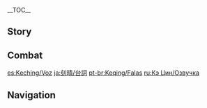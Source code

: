 {{CharacterTabs}}
{{LanguageTabs}}

__TOC__
==Story==
{{VO/Story
|character           = {{ROOTPAGENAME}}

|vo_01_01_title      = Hello
|vo_01_01_file       = VO_{language}{character} Hello.ogg
|vo_01_01_tx         = I am Keqing, Yuheng of the [[Liyue Qixing]]. We live in an era of change, as the old order that has existed for a thousand years is about to be rewritten. Join me. Let us bear witness to this historical moment together.

|vo_02_01_title      = Chat: Delays
|vo_02_01_file       = VO_{language}{character} Chat - Delays.ogg
|vo_02_01_tx         = Come on. Enough procrastinating. Let's go.
|vo_02_02_title      = Chat: Relax
|vo_02_02_file       = VO_{language}{character} Chat - Relax.ogg
|vo_02_02_tx         = I'm all for work-life balance, but I think this is pushing it.
|vo_02_03_title      = Chat: Opportunity
|vo_02_03_file       = VO_{language}{character} Chat - Opportunity.ogg
|vo_02_03_tx         = In adventuring, as in business, you always have to seize the opportunity while it's there.

<!-- Weather -->
|vo_03_01_title      = When It Rains
|vo_03_01_file       = VO_{language}{character} When It Rains.ogg
|vo_03_01_tx         = Quite a downpour... Nothing will get done until it clears. Let this be a lesson to those who yesterday said, "I'll do it tomorrow."
|vo_03_02_title      = When Thunder Strikes
|vo_03_02_file       = VO_{language}{character} When Thunder Strikes.ogg
|vo_03_02_tx         = Thunder and lightning can be quite frightening, but don't worry &mdash; [[Liyue]]'s storm and fire defenses are second to none.
|vo_03_03_title      = When It Snows
|vo_03_03_file       = VO_{language}{character} When It Snows.ogg
|vo_03_03_tx         = Don't worry, snowfall on this scale is no impediment. We can keep moving.
|vo_03_04_title      = When the Sun Is Out
|vo_03_04_file       = VO_{language}{character} When the Sun Is Out.ogg
|vo_03_04_tx         = Ah, the sun is out, our work's done for the day... Shall we take a stroll?

|vo_04_01_title      = Good Morning
|vo_04_01_file       = VO_{language}{character} Good Morning.ogg
|vo_04_01_tx         = Morning. Time to set the tone for the rest of the day, so if you're still feeling sleepy, shake it off!
|vo_04_02_title      = Good Afternoon
|vo_04_02_file       = VO_{language}{character} Good Afternoon.ogg
|vo_04_02_tx         = I'm not in the habit of napping at noon, but don't let that stop you if you're feeling tired. I'll give you a wake up call in, say, three minutes' time.
|vo_04_03_title      = Good Evening
|vo_04_03_file       = VO_{language}{character} Good Evening.ogg
|vo_04_03_tx         = The lights are coming on now that the night is setting in. Another delightful day draws to a close.
|vo_04_04_title      = Good Night
|vo_04_04_file       = VO_{language}{character} Good Night.ogg
|vo_04_04_tx         = Sleep well... me? Uh... I still have a handful of things on my to-do list, but I'll call it a night once they are done.

|vo_05_01_title      = About {name}: Idealism
|vo_05_01_file       = VO_{language}{character} About {character} - Idealism.ogg
|vo_05_01_tx         = If you feel strongly about something, you should speak up and take action. That's the philosophy I live by.

|vo_05_02_title      = About {name}: Work
|vo_05_02_file       = VO_{language}{character} About {character} - Work.ogg
|vo_05_02_tx         = My role is to manage real estate and construction in [[Liyue]]. Sure, Liyue is a vast place with abundant resources &mdash; but without proper planning, and if too much focus is placed on short-term profit, a great many things can go wrong.

|vo_05_03_title      = About {name}: Skepticism
|vo_05_03_file       = VO_{language}{character} About {character} - Skepticism.ogg
|vo_05_03_tx         = What do you think has kept Liyue going over the last millennium? [[Rex Lapis]]? ...I disagree. We mortals have to fight for survival whatever happens, he just feels the need to come down here and poke his nose into everything that's going on for some reason... Hmph, people don't like to think about this, but should we really be trusting him to be an expert in everything?
|vo_05_03_mention    = Morax

|vo_05_04_title      = About {name}: Self-Reflection
|vo_05_04_quest      = A New Star Approaches
|vo_05_04_file       = VO_{language}{character} About {character} - Self-Reflection.ogg
|vo_05_04_tx         = After I took on the management of so many of Liyue's affairs, I had a new-found respect for Rex Lapis and all his hard work over the last millennium. Recently, every time I come up against a difficult problem with no obvious solution, I find myself thinking: What would Rex Lapis do? Maybe he really IS an expert in everything, and I've got more left to learn than I realized...
|vo_05_04_mention    = Morax

|vo_06_01_title      = About Us: Pursuing
|vo_06_01_file       = VO_{language}{character} About Us - Pursuing.ogg
|vo_06_01_tx         = You know why I like you? It's because you don't believe something just because it was said by a god. You make up your own mind. You ask the questions everyone else is too cowardly to ask, and when you don't get an answer, you keep looking until you find one. Oh, don't worry &mdash; your way is definitely the right way. Who says gods don't make mistakes, anyway?

|vo_06_02_title      = About Us: Trying
|vo_06_02_friendship = 6
|vo_06_02_file       = VO_{language}{character} About Us - Trying.ogg
|vo_06_02_tx         = It's not difficult, you'll see, just give it a try. What if you try and it doesn't work out? ...No, I don't believe that will happen. You've never let me down before, you don't seem the type.

|vo_06_03_title      = About Us: Encouragement
|vo_06_03_friendship = 6
|vo_06_03_quest      = A New Star Approaches
|vo_06_03_file       = VO_{language}{character} About Us - Encouragement.ogg
|vo_06_03_tx         = I used to be so naive. I genuinely believed that I was on a par with Rex Lapis... Seems I really overestimated myself. Hmm? Yes... You're right! I have plenty of self-confidence in other areas, so why not in this? ...I can catch up with him &mdash; I WILL catch up with him! I just need to keep my chin up, keep trying, and keep learning!
|vo_06_03_mention    = Morax

|vo_07_01_title      = About the [[Vision]]: Skepticism
|vo_07_01_friendship = 4
|vo_07_01_file       = VO_{language}{character} About the Vision - Skepticism.ogg
|vo_07_01_tx         = If a [[Vision]] means the approval of the gods, then I don't see why I should want one. In fact, I find it quite insulting... It's like trying to say everything I've ever achieved is all thanks to the gods looking out for me! Well, I got to where I am today through hard work. The gods had nothing to do with it.

|vo_07_02_title      = About the [[Vision]]: Reflection
|vo_07_02_friendship = 4
|vo_07_02_quest      = A New Star Approaches
|vo_07_02_file       = VO_{language}{character} About the Vision - Reflection.ogg
|vo_07_02_tx         = Oh, so... Rex Lapis wanted me to have power beyond the average mortal so that I can be a great leader? Huh... I like to think I'd do an admirable job even without his blessing! Yeah, I'll show him... I won't give him any reason to be disappointed with me...
|vo_07_02_mention    = Morax

|vo_07_03_title      = Something to Share: Initiative
|vo_07_03_file       = VO_{language}{character} Something to Share - Initiative.ogg
|vo_07_03_tx         = In addition to my work with the Liyue Qixing, I do a lot of work for the public, too. Mostly the feedback is positive, but whenever I propose something like adding an extra hour to the workday, I come up against very strong resistance... I'm too forward-thinking, I suppose. Maybe I should start with a half hour instead?

|vo_07_04_title      = Something to Share: Souvenir
|vo_07_04_quest      = A New Star Approaches
|vo_07_04_file       = VO_{language}{character} Something to Share - Souvenir.ogg
|vo_07_04_tx         = What do you mean, Geo Archon paraphernalia? ...You're not suggesting my bedroom is full of that stuff, surely? I'm not a child anymore! Although... Okay I did buy a couple of Rex Lapis figurines recently, but &mdash; but, they're just to keep me on the straight and narrow. Look, just because I own an idol or two does not mean that I idolize him, okay!?
|vo_07_04_mention    = Morax

|vo_07_05_title      = Interesting Things
|vo_07_05_file       = VO_{language}{character} Interesting Things.ogg
|vo_07_05_tx         = I once heard a [[Mondstadt]] fable about courage being what it takes for birds to learn to fly. But I think that you must first possess a yearning for the boundless skies before you would have any inclination, let alone the courage, to spread your wings and try to fly. For me, Liyue is that boundless sky.

|vo_08_01_title      = About [[Zhongli]]
|vo_08_01_friendship = 4
|vo_08_01_file       = VO_{language}{character} About Zhongli.ogg
|vo_08_01_tx         = The gentleman from the [[Wangsheng Funeral Parlor]]? Clearly, he's an extremely learned individual, and I do have a lot of respect for him. But his mindset is too traditional for me &mdash; he thinks in the same tired old terms as Rex Lapis did.. If he were more of an original thinker, I'm sure he'd be a great asset to me in reaching my objectives.
|vo_08_01_mention    = Morax,Zhongli

|vo_08_02_title      = About [[Beidou]]
|vo_08_02_friendship = 4
|vo_08_02_file       = VO_{language}{character} About Beidou.ogg
|vo_08_02_tx         = That captain is always flouting the rules, and her personality really rubs people the wrong way. That said, The [[Crux Fleet]] is indispensable to [[Liyue Harbor]]. It's a bit of an art, knowing when to enforce the rules and when it's in everyone's interests to be more lenient. Thing is, the Tianquan is supposed to be the one enforcing the rules, but she always seems to be too busy...
|vo_08_02_mention    = Beidou,Ningguang

|vo_08_03_title      = About [[Ningguang]]: Conflict
|vo_08_03_friendship = 4
|vo_08_03_file       = VO_{language}{character} About Ningguang - Conflict.ogg
|vo_08_03_tx         = We do work together, but we couldn't be more opposite personality-wise. To her, Liyue Harbor is nothing more than a marketplace, and she'll do anything as long as it makes money for her. Doesn't she have any principles? Hmm, or maybe turning a profit ''is'' her principle?
|vo_08_03_mention    = Ningguang

|vo_08_04_title      = About [[Ningguang]]: Cooperation
|vo_08_04_friendship = 4
|vo_08_04_quest      = A New Star Approaches
|vo_08_04_file       = VO_{language}{character} About Ningguang - Cooperation.ogg
|vo_08_04_tx         = Since Rex Lapis left us, we've actually found some common ground. I was quite judgmental of her in the past, and we still fundamentally disagree on a number of issues, but in the current climate I have to say I count her as a comrade in arms.
|vo_08_04_mention    = Morax,Ningguang

|vo_08_05_title      = About [[Ningguang]]: Trifling Matters
|vo_08_05_friendship = 4
|vo_08_05_quest      = A New Star Approaches
|vo_08_05_file       = VO_{language}{character} About Ningguang - Trifling Matters.ogg
|vo_08_05_tx         = Ugh, having said that... I ordered a Lucent Crescent from Mingxing Jewellery three months in advance, and when it was finally time to pick it up, they told me Ningguang had bought up the last few months' worth of Lucent Crescents for herself by paying double the price! *sigh* She can be such a pain!
|vo_08_05_mention    = Ningguang

|vo_08_06_title      = About [[Xinyan]]
|vo_08_06_friendship = 4
|vo_08_06_file       = VO_{language}{character} About Xinyan.ogg
|vo_08_06_tx         = You know what, I think her music rocks. Too noisy by traditional standards, for sure, but I don't care. Good music is good music. And good music should reach the widest possible audience.
|vo_08_06_mention    = Xinyan

|vo_08_07_title      = About [[Baizhu]]
|vo_08_07_friendship = 4
|vo_08_07_file       = VO_{language}{character} About Baizhu.ogg
|vo_08_07_tx         = Everyone has faith in Dr. Baizhu's medical skills. He's the right guy to go to when you can't figure out what's wrong with you. Oh... the rumors, you say? The only one I know for a fact is true is how disgusting his medicine tastes. It's not just the kids who find it bitter, it's left me with some horrible memories, too!
|vo_08_07_mention    = Baizhu

|vo_08_08_title      = About [[Xiangling]]
|vo_08_08_file       = VO_{language}{character} About Xiangling.ogg
|vo_08_08_tx         = Yeah, the up-and-coming chef from [[Wanmin Restaurant]]... I get that she's gifted and everything, I just think her cooking can be a bit hit-or-miss. I was all ready to hire her for a small banquet once, and give her full control over the menu... but the amount of lizard and slime in her sample dishes quickly turned me off to that idea!
|vo_08_08_mention    = Xiangling

|vo_08_09_title      = About [[Xingqiu]]
|vo_08_09_friendship = 4
|vo_08_09_file       = VO_{language}{character} About Xingqiu.ogg
|vo_08_09_tx         = I've heard his story &mdash; he was born into a well-to-do family, but wasn't keen on the family business, so he now devotes his time to being an envoy of justice. I have huge respect for that! Not everyone has the guts to follow their dreams when it means breaking with a long-standing family tradition.
|vo_08_09_mention    = Xingqiu

|vo_08_10_title      = About [[Xiao]]
|vo_08_10_friendship = 4
|vo_08_10_quest      = A New Star Approaches
|vo_08_10_file       = VO_{language}{character} About Xiao.ogg
|vo_08_10_tx         = I feel like now that we live in the age of mankind's rule, it's time for the legendary boy-adeptus to be released from duty. We no longer need a defender of that kind, because we are capable of working through the challenges we face on our own strength.
|vo_08_10_mention    = Xiao

|vo_08_11_title      = About [[Ganyu]]: Skepticism
|vo_08_11_friendship = 4
|vo_08_11_file       = VO_{language}{character} About Ganyu - Skepticism.ogg
|vo_08_11_tx         = Who knows what Rex Lapis must have done to inspire such blind devotion from Ganyu... But her reluctance to be critical is not without its advantages. In the workplace, she'll carry out my instructions to the letter, even when I can tell she has her reservations. It's a good attitude to have as a career professional.
|vo_08_11_mention    = Ganyu,Morax

|vo_08_12_title      = About [[Ganyu]]: Reflection
|vo_08_12_friendship = 4
|vo_08_06_quest      = A New Star Approaches
|vo_08_12_file       = VO_{language}{character} About Ganyu - Reflection.ogg
|vo_08_12_tx         = I find myself getting a second opinion from her a lot these days. Lots of things come up that I just have no idea about, and of everyone in Liyue, she's probably the most familiar with Rex Lapis. Heh... I feel a bit awkward, though, because I used to be openly disparaging of Rex Lapis in front of her... But she doesn't seem to mind, so I guess I've got nothing to worry about...
|vo_08_12_mention    = Ganyu,Morax

|vo_08_13_title      = About [[Yun Jin]]
|vo_08_13_friendship = 4
|vo_08_13_file       = VO_{language}{character} About Yun Jin.ogg
|vo_08_13_tx         = When you're passing by Heyu Tea House and have to squeeze your way through the biggest crowd you've seen in your life, that's when you know Yun Jin's on stage performing. There's not a merchant in Liyue who wouldn't buy up the place if they had the chance, and Yun Jin is the reason it would be worth every Mora.
|vo_08_13_mention    = Yun Jin

|vo_08_14_title      = About [[Barbatos|The Anemo Archon]]
|vo_08_14_friendship = 4
|vo_08_12_quest      = A New Star Approaches
|vo_08_14_file       = VO_{language}{character} About Venti.ogg
|vo_08_14_tx         = Since Rex Lapis left us, the question of Liyue's future has been on my mind constantly. In addition to reviewing his own past deeds, I've been researching the other archons' modes of governance, too. Mondstadt's god is the one who baffles me the most though &mdash; how exactly do any of his actions contribute to the longevity of Mondstadt? It's completely beyond me.
|vo_08_14_mention    = Barbatos,Morax

|vo_08_15_title      = About [[Yanfei]]
|vo_08_15_file       = VO_{language}{character} About Yanfei.ogg
|vo_08_15_tx         = The way I see it, the law is a summary of things done the right way in the past. However, it should also be continuously adapted and improved to match the needs of the present. Given that Liyue is about to undergo a radical transformation, legal talent is in great demand. With an assistant like Yanfei, I could spare myself a great deal of trouble.
|vo_08_15_mention    = Yanfei

|vo_08_16_title      = About [[Yelan]]
|vo_08_16_friendship = 4
|vo_08_16_file       = VO_{language}{character} About Yelan.ogg
|vo_08_16_tx         = Ms. Yelan's ancestors used to serve the Qixing. My grandfather and her family have had academic collaborations in the past. All in all, she's reliable, efficient, and provides important intel to the Ministry of Civil Affairs. I can't say for sure how Ms. Yelan actually gets her intel, however...
|vo_08_16_mention    = Yelan

|vo_09_01_title      = More About {name}: I
|vo_09_01_file       = VO_{language}{character} More About {character} - 01.ogg
|vo_09_01_tx         = You want to know more about me? Sure. Let's start with the principles that are central to the role of Yuheng. Once you've memorized the hundred or more contractual obligations of the position, you'll know my hopes and dreams like the back of your hand!

|vo_09_02_title      = More About {name}: II
|vo_09_02_friendship = 3
|vo_09_02_file       = VO_{language}{character} More About {character} - 02.ogg
|vo_09_02_tx         = Nothing exists independently, and there's nothing you can do to change that. So, when you drag your heels on one thing, you're actually causing chaos for a whole bunch of other connected issues, too. That's why I firmly believe you should never put off until tomorrow what you can do today... I'm also a very impatient person and can't stand procrastinating, so that's also a part of it.

|vo_09_03_title      = More About {name}: III
|vo_09_03_friendship = 4
|vo_09_03_file       = VO_{language}{character} More About {character} - 03.ogg
|vo_09_03_tx         = Never mince your words with me, okay? Yuheng's just a title. I'll not have you treading on eggshells around me just because of my status. Say what's on your mind, always &mdash; that's what makes you unique, and it's the thing I admire most about you.

|vo_09_04_title      = More About {name}: IV
|vo_09_04_friendship = 5
|vo_09_04_file       = VO_{language}{character} More About {character} - 04.ogg
|vo_09_04_tx         = We've been on our fair share of adventures together, haven't we? The more time we spend together, the more I think you're the person of my dreams, and&mdash; Huh? Why so shocked? You're a crucial part of my dreams for the new Liyue.
|vo_09_05_title      = More About {name}: V
|vo_09_05_friendship = 6
|vo_09_05_quest      = A New Star Approaches
|vo_09_05_file       = VO_{language}{character} More About {character} - 05.ogg
|vo_09_05_tx         = "The time has come for humanity to make its mark in the land of the Geo Archon..." Turns out that was quite an ambitious statement after all. But I want you to make me a promise: come and visit when the new Liyue Harbor is born, I will show you around. After all the help and support you've given me along the way, you deserve to see Liyue reborn with your own eyes. I owe you that much.
|vo_09_05_mention    = Morax

|vo_10_01_title      = {name}'s Hobbies
|vo_10_01_file       = VO_{language}{character} Hobbies.ogg
|vo_10_01_tx         = That indulgent feeling of being spoilt for choice between countless different varieties... That, to me, is the appeal of shopping.
|vo_10_02_title      = {name}'s Troubles
|vo_10_02_file       = VO_{language}{character} Troubles.ogg
|vo_10_02_tx         = It's great that the quality of life in Liyue is improving for everyone. But one downside is the growing number of people who are happy to reap the rewards without doing their fair share of the work. The Liyue Qixing did not put in all this effort to create a more prosperous society just so people like them can loaf around.
|vo_10_03_title      = Favorite Food
|vo_10_03_file       = VO_{language}{character} Favorite Food.ogg
|vo_10_03_tx         = It makes no logical sense to be greedy with food, but for me, all rationality goes out the window when there's [[Golden Shrimp Balls]] involved... They're just irresistible. The taste of a single Golden Shrimp Ball brings me so much joy that all the stress of work just melts away.
|vo_10_04_title      = Least Favorite Food
|vo_10_04_file       = VO_{language}{character} Least Favorite Food.ogg
|vo_10_04_tx         = Everything has a certain way it should taste. I won't touch anything that tries to break the mold, so no salted [[Almond Tofu]] for me, and no sweetened [[Lotus Seed and Bird Egg Soup]] either. It's just a total waste of perfectly good ingredients.

<!-- Receiving a Gift -->
|vo_11_01_title      = Receiving a Gift: I
|vo_11_01_file       = VO Keqing Receiving a Gift - 01.ogg
|vo_11_01_tx         = Yep, that's right. My favorite.

|vo_11_02_title      = Receiving a Gift: II
|vo_11_02_file       = VO Keqing Receiving a Gift - 02.ogg
|vo_11_02_tx         = The taste is fairly standard, but I can see you worked hard at it.

|vo_11_03_title      = Receiving a Gift: III
|vo_11_03_file       = VO Keqing Receiving a Gift - 03.ogg
|vo_11_03_tx         = It seems quite a ways off from how it's supposed to taste...

|vo_12_01_title      = Birthday
|vo_12_01_file       = VO_{language}{character} Birthday.ogg
|vo_12_01_tx         = Happy Birthday! I've got a very special gift for you. It might look like an ordinary old lantern, but this one runs on Electro energy and stays alight for a really long time. For those times when you need a little extra light in your life.

|vo_13_01_title      = Feelings About Ascension: Intro
|vo_13_01_ascension  = 1
|vo_13_01_file       = VO_{language}{character} Feelings About Ascension - 01.ogg
|vo_13_01_tx         = When your heart is set on something, you get closer to your goal with each passing day.
|vo_13_02_title      = Feelings About Ascension: Building Up
|vo_13_02_ascension  = 2
|vo_13_02_file       = VO_{language}{character} Feelings About Ascension - 02.ogg
|vo_13_02_tx         = Great, having another trick up my sleeve gives me more flexibility in rapidly changing circumstances.
|vo_13_03_title      = Feelings About Ascension: Climax
|vo_13_03_ascension  = 4
|vo_13_03_file       = VO_{language}{character} Feelings About Ascension - 03.ogg
|vo_13_03_tx         = Yesterday's experiences make me stronger today. And most of those experiences are ones that I share with you.
|vo_13_04_title      = Feelings About Ascension: Conclusion
|vo_13_04_ascension  = 6
|vo_13_04_file       = VO_{language}{character} Feelings About Ascension - 04.ogg
|vo_13_04_tx         = I feel I have grown immensely from my travels with you. If, one day, I finally manage to make my dreams a reality... I wonder, will you still be there by my side?
}}

==Combat==
{{Combat VO
|character           = {{ROOTPAGENAME}}

|skill_1_tx          = Incoming!
|skill_2_tx          = Speed of light!
|skill_3_tx          = Don't blink.
|skill_4_tx          = ''(Recast)'' Hah&mdash;!
|skill_5_tx          = ''(Recast)'' Hey!
|skill_6_tx          = ''(Recast)'' Huh!

|burst_1_tx          = Nowhere to hide!
|burst_2_tx          = With sword comes shadow!
|burst_3_tx          = Cut to the chase!

|sprint-s_1_file     = Sprint Start 01,Sprint Start 02,Sprint Start 03


|glider_1_file       = Deploying Wind Glider 01,Deploying Wind Glider 02,Deploying Wind Glider 03

|chest_1_tx          = You give, you receive.
|chest_2_tx          = Not bad, as far as treasure is concerned...
|chest_3_tx          = That's everything, on to the next.

|low-hp_1_tx         = One step back, two forward...
|low-hp_2_tx         = Stronger than I thought.
|low-hp_3_tx         = Change of plan.


|fallen_1_tx         = Right idea, wrong time...
|fallen_2_tx         = I will not go quietly...
|fallen_3_tx         = What a let-down...

|hit-l_1_tx          = Ugh.
|hit-l_2_tx          = I'll be fine.
|hit-l_3_file        = Light Hit Taken 03,Light Hit Taken 04,Light Hit Taken 05,Light Hit Taken 06

|hit-h_1_file        = Heavy Hit Taken 02
|hit-h_1_tx          = Got lucky that time!
|hit-h_2_file        = Heavy Hit Taken 01,Heavy Hit Taken 03,Heavy Hit Taken 04,Heavy Hit Taken 05,Heavy Hit Taken 06

|join_1_tx           = Let's go, time is against us.
|join_2_tx           = Something's come up?
|join_3_tx           = Let's finish this quickly.

|idle_1_file         = Standby 02

|atk-l_1_file        = Light Attack 01,Light Attack 02,Light Attack 03,Light Attack 04,Light Attack 05,Light Attack 06,Light Attack 07

|atk-m_1_file        = Mid Attack 01,Mid Attack 02,Mid Attack 03

|atk-h_1_file        = Heavy Attack 01,Heavy Attack 02,Heavy Attack 03

|climb_1_file        = Climbing 01,Climbing 02,Climbing 03,Climbing 04,Climbing 05

|climb-b_1_file      = Climbing Breath 01,Climbing Breath 02,Climbing Breath 03

|jump_1_file         = Jumping 01,Jumping 02,Jumping 03,Jumping 04,Jumping 05
}}

[[es:Keching/Voz]]
[[ja:刻晴/台詞]]
[[pt-br:Keqing/Falas]]
[[ru:Кэ Цин/Озвучка]]

==Navigation==
{{Character Navbox|type=playable|link type=vo}}